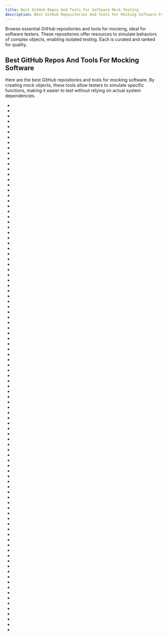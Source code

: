 ```yaml
---
title: Best GitHub Repos And Tools For Software Mock Testing
description: Best GitHub Repositories And Tools For Mocking Software For Software Testers. Our Repos List Are Curated Then Ranked By Stars And Forks.
---
```


Browse essential GitHub repositories and tools for mocking, ideal for software testers. These repositories offer resources to simulate behaviors of complex objects, enabling isolated testing. Each is curated and ranked for quality.

## Best GitHub Repos And Tools For Mocking Software

Here are the best GitHub repositories and tools for mocking software. By creating mock objects, these tools allow testers to simulate specific functions, making it easier to test without relying on actual system dependencies.

- <Badge owner="PanJiaChen" repoName="vue-element-admin" stars="https://img.shields.io/github/stars/PanJiaChen/vue-element-admin?style=flat&logoSize=auto" forks="https://img.shields.io/github/forks/PanJiaChen/vue-element-admin?style=flat&logoSize=auto"/>
- <Badge owner="babysor" repoName="MockingBird" stars="https://img.shields.io/github/stars/babysor/MockingBird?style=flat&logoSize=auto" forks="https://img.shields.io/github/forks/babysor/MockingBird?style=flat&logoSize=auto"/>
- <Badge owner="google" repoName="googletest" stars="https://img.shields.io/github/stars/google/googletest?style=flat&logoSize=auto" forks="https://img.shields.io/github/forks/google/googletest?style=flat&logoSize=auto"/>
- <Badge owner="stretchr" repoName="testify" stars="https://img.shields.io/github/stars/stretchr/testify?style=flat&logoSize=auto" forks="https://img.shields.io/github/forks/stretchr/testify?style=flat&logoSize=auto"/>
- <Badge owner="nuysoft" repoName="Mock" stars="https://img.shields.io/github/stars/nuysoft/Mock?style=flat&logoSize=auto" forks="https://img.shields.io/github/forks/nuysoft/Mock?style=flat&logoSize=auto"/>
- <Badge owner="emilwallner" repoName="Screenshot-to-code" stars="https://img.shields.io/github/stars/emilwallner/Screenshot-to-code?style=flat&logoSize=auto" forks="https://img.shields.io/github/forks/emilwallner/Screenshot-to-code?style=flat&logoSize=auto"/>
- <Badge owner="mswjs" repoName="msw" stars="https://img.shields.io/github/stars/mswjs/msw?style=flat&logoSize=auto" forks="https://img.shields.io/github/forks/mswjs/msw?style=flat&logoSize=auto"/>
- <Badge owner="mockito" repoName="mockito" stars="https://img.shields.io/github/stars/mockito/mockito?style=flat&logoSize=auto" forks="https://img.shields.io/github/forks/mockito/mockito?style=flat&logoSize=auto"/>
- <Badge owner="nock" repoName="nock" stars="https://img.shields.io/github/stars/nock/nock?style=flat&logoSize=auto" forks="https://img.shields.io/github/forks/nock/nock?style=flat&logoSize=auto"/>
- <Badge owner="255kb" repoName="stack-on-a-budget" stars="https://img.shields.io/github/stars/255kb/stack-on-a-budget?style=flat&logoSize=auto" forks="https://img.shields.io/github/forks/255kb/stack-on-a-budget?style=flat&logoSize=auto"/>
- <Badge owner="mockery" repoName="mockery" stars="https://img.shields.io/github/stars/mockery/mockery?style=flat&logoSize=auto" forks="https://img.shields.io/github/forks/mockery/mockery?style=flat&logoSize=auto"/>
- <Badge owner="thx" repoName="RAP" stars="https://img.shields.io/github/stars/thx/RAP?style=flat&logoSize=auto" forks="https://img.shields.io/github/forks/thx/RAP?style=flat&logoSize=auto"/>
- <Badge owner="sinonjs" repoName="sinon" stars="https://img.shields.io/github/stars/sinonjs/sinon?style=flat&logoSize=auto" forks="https://img.shields.io/github/forks/sinonjs/sinon?style=flat&logoSize=auto"/>
- <Badge owner="zuiidea" repoName="antd-admin" stars="https://img.shields.io/github/stars/zuiidea/antd-admin?style=flat&logoSize=auto" forks="https://img.shields.io/github/forks/zuiidea/antd-admin?style=flat&logoSize=auto"/>
- <Badge owner="golang" repoName="mock" stars="https://img.shields.io/github/stars/golang/mock?style=flat&logoSize=auto" forks="https://img.shields.io/github/forks/golang/mock?style=flat&logoSize=auto"/>
- <Badge owner="easy-mock" repoName="easy-mock" stars="https://img.shields.io/github/stars/easy-mock/easy-mock?style=flat&logoSize=auto" forks="https://img.shields.io/github/forks/easy-mock/easy-mock?style=flat&logoSize=auto"/>
- <Badge owner="phpspec" repoName="prophecy" stars="https://img.shields.io/github/stars/phpspec/prophecy?style=flat&logoSize=auto" forks="https://img.shields.io/github/forks/phpspec/prophecy?style=flat&logoSize=auto"/>
- <Badge owner="getmoto" repoName="moto" stars="https://img.shields.io/github/stars/getmoto/moto?style=flat&logoSize=auto" forks="https://img.shields.io/github/forks/getmoto/moto?style=flat&logoSize=auto"/>
- <Badge owner="mockoon" repoName="mockoon" stars="https://img.shields.io/github/stars/mockoon/mockoon?style=flat&logoSize=auto" forks="https://img.shields.io/github/forks/mockoon/mockoon?style=flat&logoSize=auto"/>
- <Badge owner="wiremock" repoName="wiremock" stars="https://img.shields.io/github/stars/wiremock/wiremock?style=flat&logoSize=auto" forks="https://img.shields.io/github/forks/wiremock/wiremock?style=flat&logoSize=auto"/>
- <Badge owner="DATA-DOG" repoName="go-sqlmock" stars="https://img.shields.io/github/stars/DATA-DOG/go-sqlmock?style=flat&logoSize=auto" forks="https://img.shields.io/github/forks/DATA-DOG/go-sqlmock?style=flat&logoSize=auto"/>
- <Badge owner="vektra" repoName="mockery" stars="https://img.shields.io/github/stars/vektra/mockery?style=flat&logoSize=auto" forks="https://img.shields.io/github/forks/vektra/mockery?style=flat&logoSize=auto"/>
- <Badge owner="devlooped" repoName="moq" stars="https://img.shields.io/github/stars/devlooped/moq?style=flat&logoSize=auto" forks="https://img.shields.io/github/forks/devlooped/moq?style=flat&logoSize=auto"/>
- <Badge owner="mockk" repoName="mockk" stars="https://img.shields.io/github/stars/mockk/mockk?style=flat&logoSize=auto" forks="https://img.shields.io/github/forks/mockk/mockk?style=flat&logoSize=auto"/>
- <Badge owner="miragejs" repoName="miragejs" stars="https://img.shields.io/github/stars/miragejs/miragejs?style=flat&logoSize=auto" forks="https://img.shields.io/github/forks/miragejs/miragejs?style=flat&logoSize=auto"/>
- <Badge owner="ardatan" repoName="graphql-tools" stars="https://img.shields.io/github/stars/ardatan/graphql-tools?style=flat&logoSize=auto" forks="https://img.shields.io/github/forks/ardatan/graphql-tools?style=flat&logoSize=auto"/>
- <Badge owner="AliSoftware" repoName="OHHTTPStubs" stars="https://img.shields.io/github/stars/AliSoftware/OHHTTPStubs?style=flat&logoSize=auto" forks="https://img.shields.io/github/forks/AliSoftware/OHHTTPStubs?style=flat&logoSize=auto"/>
- <Badge owner="keploy" repoName="keploy" stars="https://img.shields.io/github/stars/keploy/keploy?style=flat&logoSize=auto" forks="https://img.shields.io/github/forks/keploy/keploy?style=flat&logoSize=auto"/>
- <Badge owner="sebastianbergmann" repoName="phpunit-mock-objects" stars="https://img.shields.io/github/stars/sebastianbergmann/phpunit-mock-objects?style=flat&logoSize=auto" forks="https://img.shields.io/github/forks/sebastianbergmann/phpunit-mock-objects?style=flat&logoSize=auto"/>
- <Badge owner="mock-server" repoName="mockserver" stars="https://img.shields.io/github/stars/mock-server/mockserver?style=flat&logoSize=auto" forks="https://img.shields.io/github/forks/mock-server/mockserver?style=flat&logoSize=auto"/>
- <Badge owner="lk-geimfari" repoName="mimesis" stars="https://img.shields.io/github/stars/lk-geimfari/mimesis?style=flat&logoSize=auto" forks="https://img.shields.io/github/forks/lk-geimfari/mimesis?style=flat&logoSize=auto"/>
- <Badge owner="stoplightio" repoName="prism" stars="https://img.shields.io/github/stars/stoplightio/prism?style=flat&logoSize=auto" forks="https://img.shields.io/github/forks/stoplightio/prism?style=flat&logoSize=auto"/>
- <Badge owner="getsentry" repoName="responses" stars="https://img.shields.io/github/stars/getsentry/responses?style=flat&logoSize=auto" forks="https://img.shields.io/github/forks/getsentry/responses?style=flat&logoSize=auto"/>
- <Badge owner="pixelsign" repoName="html5-device-mockups" stars="https://img.shields.io/github/stars/pixelsign/html5-device-mockups?style=flat&logoSize=auto" forks="https://img.shields.io/github/forks/pixelsign/html5-device-mockups?style=flat&logoSize=auto"/>
- <Badge owner="buqiyuan" repoName="vue3-antdv-admin" stars="https://img.shields.io/github/stars/buqiyuan/vue3-antdv-admin?style=flat&logoSize=auto" forks="https://img.shields.io/github/forks/buqiyuan/vue3-antdv-admin?style=flat&logoSize=auto"/>
- <Badge owner="ctimmerm" repoName="axios-mock-adapter" stars="https://img.shields.io/github/stars/ctimmerm/axios-mock-adapter?style=flat&logoSize=auto" forks="https://img.shields.io/github/forks/ctimmerm/axios-mock-adapter?style=flat&logoSize=auto"/>
- <Badge owner="travisjeffery" repoName="timecop" stars="https://img.shields.io/github/stars/travisjeffery/timecop?style=flat&logoSize=auto" forks="https://img.shields.io/github/forks/travisjeffery/timecop?style=flat&logoSize=auto"/>
- <Badge owner="minitest" repoName="minitest" stars="https://img.shields.io/github/stars/minitest/minitest?style=flat&logoSize=auto" forks="https://img.shields.io/github/forks/minitest/minitest?style=flat&logoSize=auto"/>
- <Badge owner="ngneat" repoName="falso" stars="https://img.shields.io/github/stars/ngneat/falso?style=flat&logoSize=auto" forks="https://img.shields.io/github/forks/ngneat/falso?style=flat&logoSize=auto"/>
- <Badge owner="mockito" repoName="mockito-kotlin" stars="https://img.shields.io/github/stars/mockito/mockito-kotlin?style=flat&logoSize=auto" forks="https://img.shields.io/github/forks/mockito/mockito-kotlin?style=flat&logoSize=auto"/>
- <Badge owner="pester" repoName="Pester" stars="https://img.shields.io/github/stars/pester/Pester?style=flat&logoSize=auto" forks="https://img.shields.io/github/forks/pester/Pester?style=flat&logoSize=auto"/>
- <Badge owner="jhnns" repoName="rewire" stars="https://img.shields.io/github/stars/jhnns/rewire?style=flat&logoSize=auto" forks="https://img.shields.io/github/forks/jhnns/rewire?style=flat&logoSize=auto"/>
- <Badge owner="orval-labs" repoName="orval" stars="https://img.shields.io/github/stars/orval-labs/orval?style=flat&logoSize=auto" forks="https://img.shields.io/github/forks/orval-labs/orval?style=flat&logoSize=auto"/>
- <Badge owner="kevin1024" repoName="vcrpy" stars="https://img.shields.io/github/stars/kevin1024/vcrpy?style=flat&logoSize=auto" forks="https://img.shields.io/github/forks/kevin1024/vcrpy?style=flat&logoSize=auto"/>
- <Badge owner="graphql-kit" repoName="graphql-faker" stars="https://img.shields.io/github/stars/graphql-kit/graphql-faker?style=flat&logoSize=auto" forks="https://img.shields.io/github/forks/graphql-kit/graphql-faker?style=flat&logoSize=auto"/>
- <Badge owner="nsubstitute" repoName="NSubstitute" stars="https://img.shields.io/github/stars/nsubstitute/NSubstitute?style=flat&logoSize=auto" forks="https://img.shields.io/github/forks/nsubstitute/NSubstitute?style=flat&logoSize=auto"/>
- <Badge owner="mgbq" repoName="nx-admin" stars="https://img.shields.io/github/stars/mgbq/nx-admin?style=flat&logoSize=auto" forks="https://img.shields.io/github/forks/mgbq/nx-admin?style=flat&logoSize=auto"/>
- <Badge owner="typegoose" repoName="mongodb-memory-server" stars="https://img.shields.io/github/stars/typegoose/mongodb-memory-server?style=flat&logoSize=auto" forks="https://img.shields.io/github/forks/typegoose/mongodb-memory-server?style=flat&logoSize=auto"/>
- <Badge owner="reduxjs" repoName="redux-mock-store" stars="https://img.shields.io/github/stars/reduxjs/redux-mock-store?style=flat&logoSize=auto" forks="https://img.shields.io/github/forks/reduxjs/redux-mock-store?style=flat&logoSize=auto"/>
- <Badge owner="Schlaubischlump" repoName="LocationSimulator" stars="https://img.shields.io/github/stars/Schlaubischlump/LocationSimulator?style=flat&logoSize=auto" forks="https://img.shields.io/github/forks/Schlaubischlump/LocationSimulator?style=flat&logoSize=auto"/>
- <Badge owner="wesdoyle" repoName="design-patterns-explained-with-food" stars="https://img.shields.io/github/stars/wesdoyle/design-patterns-explained-with-food?style=flat&logoSize=auto" forks="https://img.shields.io/github/forks/wesdoyle/design-patterns-explained-with-food?style=flat&logoSize=auto"/>
- <Badge owner="SpectoLabs" repoName="hoverfly" stars="https://img.shields.io/github/stars/SpectoLabs/hoverfly?style=flat&logoSize=auto" forks="https://img.shields.io/github/forks/SpectoLabs/hoverfly?style=flat&logoSize=auto"/>
- <Badge owner="uber-go" repoName="mock" stars="https://img.shields.io/github/stars/uber-go/mock?style=flat&logoSize=auto" forks="https://img.shields.io/github/forks/uber-go/mock?style=flat&logoSize=auto"/>
- <Badge owner="pact-foundation" repoName="pact-ruby" stars="https://img.shields.io/github/stars/pact-foundation/pact-ruby?style=flat&logoSize=auto" forks="https://img.shields.io/github/forks/pact-foundation/pact-ruby?style=flat&logoSize=auto"/>
- <Badge owner="erikdoe" repoName="ocmock" stars="https://img.shields.io/github/stars/erikdoe/ocmock?style=flat&logoSize=auto" forks="https://img.shields.io/github/forks/erikdoe/ocmock?style=flat&logoSize=auto"/>
- <Badge owner="jakerella" repoName="jquery-mockjax" stars="https://img.shields.io/github/stars/jakerella/jquery-mockjax?style=flat&logoSize=auto" forks="https://img.shields.io/github/forks/jakerella/jquery-mockjax?style=flat&logoSize=auto"/>
- <Badge owner="gabrielfalcao" repoName="HTTPretty" stars="https://img.shields.io/github/stars/gabrielfalcao/HTTPretty?style=flat&logoSize=auto" forks="https://img.shields.io/github/forks/gabrielfalcao/HTTPretty?style=flat&logoSize=auto"/>
- <Badge owner="h2non" repoName="gock" stars="https://img.shields.io/github/stars/h2non/gock?style=flat&logoSize=auto" forks="https://img.shields.io/github/forks/h2non/gock?style=flat&logoSize=auto"/>
- <Badge owner="cirosantilli" repoName="china-dictatorship" stars="https://img.shields.io/github/stars/cirosantilli/china-dictatorship?style=flat&logoSize=auto" forks="https://img.shields.io/github/forks/cirosantilli/china-dictatorship?style=flat&logoSize=auto"/>
- <Badge owner="MockyAbstract" repoName="Mocky" stars="https://img.shields.io/github/stars/MockyAbstract/Mocky?style=flat&logoSize=auto" forks="https://img.shields.io/github/forks/MockyAbstract/Mocky?style=flat&logoSize=auto"/>
- <Badge owner="Kong" repoName="insomnia-mockbin" stars="https://img.shields.io/github/stars/Kong/insomnia-mockbin?style=flat&logoSize=auto" forks="https://img.shields.io/github/forks/Kong/insomnia-mockbin?style=flat&logoSize=auto"/>
- <Badge owner="matryer" repoName="moq" stars="https://img.shields.io/github/stars/matryer/moq?style=flat&logoSize=auto" forks="https://img.shields.io/github/forks/matryer/moq?style=flat&logoSize=auto"/>
- <Badge owner="jarcoal" repoName="httpmock" stars="https://img.shields.io/github/stars/jarcoal/httpmock?style=flat&logoSize=auto" forks="https://img.shields.io/github/forks/jarcoal/httpmock?style=flat&logoSize=auto"/>
- <Badge owner="pytest-dev" repoName="pytest-mock" stars="https://img.shields.io/github/stars/pytest-dev/pytest-mock?style=flat&logoSize=auto" forks="https://img.shields.io/github/forks/pytest-dev/pytest-mock?style=flat&logoSize=auto"/>
- <Badge owner="haskell-servant" repoName="servant" stars="https://img.shields.io/github/stars/haskell-servant/servant?style=flat&logoSize=auto" forks="https://img.shields.io/github/forks/haskell-servant/servant?style=flat&logoSize=auto"/>
- <Badge owner="alibaba" repoName="testable-mock" stars="https://img.shields.io/github/stars/alibaba/testable-mock?style=flat&logoSize=auto" forks="https://img.shields.io/github/forks/alibaba/testable-mock?style=flat&logoSize=auto"/>
- <Badge owner="iridakos" repoName="duckrails" stars="https://img.shields.io/github/stars/iridakos/duckrails?style=flat&logoSize=auto" forks="https://img.shields.io/github/forks/iridakos/duckrails?style=flat&logoSize=auto"/>
- <Badge owner="FakeItEasy" repoName="FakeItEasy" stars="https://img.shields.io/github/stars/FakeItEasy/FakeItEasy?style=flat&logoSize=auto" forks="https://img.shields.io/github/forks/FakeItEasy/FakeItEasy?style=flat&logoSize=auto"/>
- <Badge owner="Brightify" repoName="Cuckoo" stars="https://img.shields.io/github/stars/Brightify/Cuckoo?style=flat&logoSize=auto" forks="https://img.shields.io/github/forks/Brightify/Cuckoo?style=flat&logoSize=auto"/>
- <Badge owner="richardszalay" repoName="mockhttp" stars="https://img.shields.io/github/stars/richardszalay/mockhttp?style=flat&logoSize=auto" forks="https://img.shields.io/github/forks/richardszalay/mockhttp?style=flat&logoSize=auto"/>
- <Badge owner="boyney123" repoName="mockit" stars="https://img.shields.io/github/stars/boyney123/mockit?style=flat&logoSize=auto" forks="https://img.shields.io/github/forks/boyney123/mockit?style=flat&logoSize=auto"/>
- <Badge owner="asomers" repoName="mockall" stars="https://img.shields.io/github/stars/asomers/mockall?style=flat&logoSize=auto" forks="https://img.shields.io/github/forks/asomers/mockall?style=flat&logoSize=auto"/>
- <Badge owner="kylef" repoName="Mockingjay" stars="https://img.shields.io/github/stars/kylef/Mockingjay?style=flat&logoSize=auto" forks="https://img.shields.io/github/forks/kylef/Mockingjay?style=flat&logoSize=auto"/>
- <Badge owner="WeBankFinTech" repoName="fes.js" stars="https://img.shields.io/github/stars/WeBankFinTech/fes.js?style=flat&logoSize=auto" forks="https://img.shields.io/github/forks/WeBankFinTech/fes.js?style=flat&logoSize=auto"/>
- <Badge owner="axios" repoName="moxios" stars="https://img.shields.io/github/stars/axios/moxios?style=flat&logoSize=auto" forks="https://img.shields.io/github/forks/axios/moxios?style=flat&logoSize=auto"/>
- <Badge owner="bovigo" repoName="vfsStream" stars="https://img.shields.io/github/stars/bovigo/vfsStream?style=flat&logoSize=auto" forks="https://img.shields.io/github/forks/bovigo/vfsStream?style=flat&logoSize=auto"/>
- <Badge owner="WireMock-Net" repoName="WireMock.Net" stars="https://img.shields.io/github/stars/WireMock-Net/WireMock.Net?style=flat&logoSize=auto" forks="https://img.shields.io/github/forks/WireMock-Net/WireMock.Net?style=flat&logoSize=auto"/>
- <Badge owner="microcks" repoName="microcks" stars="https://img.shields.io/github/stars/microcks/microcks?style=flat&logoSize=auto" forks="https://img.shields.io/github/forks/microcks/microcks?style=flat&logoSize=auto"/>
- <Badge owner="orlangure" repoName="gnomock" stars="https://img.shields.io/github/stars/orlangure/gnomock?style=flat&logoSize=auto" forks="https://img.shields.io/github/forks/orlangure/gnomock?style=flat&logoSize=auto"/>
- <Badge owner="stripe" repoName="stripe-mock" stars="https://img.shields.io/github/stars/stripe/stripe-mock?style=flat&logoSize=auto" forks="https://img.shields.io/github/forks/stripe/stripe-mock?style=flat&logoSize=auto"/>
- <Badge owner="acoomans" repoName="SimulatorRemoteNotifications" stars="https://img.shields.io/github/stars/acoomans/SimulatorRemoteNotifications?style=flat&logoSize=auto" forks="https://img.shields.io/github/forks/acoomans/SimulatorRemoteNotifications?style=flat&logoSize=auto"/>
- <Badge owner="cpputest" repoName="cpputest" stars="https://img.shields.io/github/stars/cpputest/cpputest?style=flat&logoSize=auto" forks="https://img.shields.io/github/forks/cpputest/cpputest?style=flat&logoSize=auto"/>
- <Badge owner="dashbitco" repoName="mox" stars="https://img.shields.io/github/stars/dashbitco/mox?style=flat&logoSize=auto" forks="https://img.shields.io/github/forks/dashbitco/mox?style=flat&logoSize=auto"/>
- <Badge owner="smarques84" repoName="MockLocationDetector" stars="https://img.shields.io/github/stars/smarques84/MockLocationDetector?style=flat&logoSize=auto" forks="https://img.shields.io/github/forks/smarques84/MockLocationDetector?style=flat&logoSize=auto"/>
- <Badge owner="ihsanbal" repoName="LoggingInterceptor" stars="https://img.shields.io/github/stars/ihsanbal/LoggingInterceptor?style=flat&logoSize=auto" forks="https://img.shields.io/github/forks/ihsanbal/LoggingInterceptor?style=flat&logoSize=auto"/>
- <Badge owner="Tameyer41" repoName="liftoff" stars="https://img.shields.io/github/stars/Tameyer41/liftoff?style=flat&logoSize=auto" forks="https://img.shields.io/github/forks/Tameyer41/liftoff?style=flat&logoSize=auto"/>
- <Badge owner="wheresrhys" repoName="fetch-mock" stars="https://img.shields.io/github/stars/wheresrhys/fetch-mock?style=flat&logoSize=auto" forks="https://img.shields.io/github/forks/wheresrhys/fetch-mock?style=flat&logoSize=auto"/>
- <Badge owner="pretenderjs" repoName="pretender" stars="https://img.shields.io/github/stars/pretenderjs/pretender?style=flat&logoSize=auto" forks="https://img.shields.io/github/forks/pretenderjs/pretender?style=flat&logoSize=auto"/>
- <Badge owner="eranpeer" repoName="FakeIt" stars="https://img.shields.io/github/stars/eranpeer/FakeIt?style=flat&logoSize=auto" forks="https://img.shields.io/github/forks/eranpeer/FakeIt?style=flat&logoSize=auto"/>
- <Badge owner="freerange" repoName="mocha" stars="https://img.shields.io/github/stars/freerange/mocha?style=flat&logoSize=auto" forks="https://img.shields.io/github/forks/freerange/mocha?style=flat&logoSize=auto"/>
- <Badge owner="gege-circle" repoName="home" stars="https://img.shields.io/github/stars/gege-circle/home?style=flat&logoSize=auto" forks="https://img.shields.io/github/forks/gege-circle/home?style=flat&logoSize=auto"/>
- <Badge owner="Chalarangelo" repoName="mocka" stars="https://img.shields.io/github/stars/Chalarangelo/mocka?style=flat&logoSize=auto" forks="https://img.shields.io/github/forks/Chalarangelo/mocka?style=flat&logoSize=auto"/>
- <Badge owner="linemanjs" repoName="lineman" stars="https://img.shields.io/github/stars/linemanjs/lineman?style=flat&logoSize=auto" forks="https://img.shields.io/github/forks/linemanjs/lineman?style=flat&logoSize=auto"/>
- <Badge owner="Meituan-Dianping" repoName="lyrebird" stars="https://img.shields.io/github/stars/Meituan-Dianping/lyrebird?style=flat&logoSize=auto" forks="https://img.shields.io/github/forks/Meituan-Dianping/lyrebird?style=flat&logoSize=auto"/>
- <Badge owner="fabioCollini" repoName="DaggerMock" stars="https://img.shields.io/github/stars/fabioCollini/DaggerMock?style=flat&logoSize=auto" forks="https://img.shields.io/github/forks/fabioCollini/DaggerMock?style=flat&logoSize=auto"/>
- <Badge owner="shellspec" repoName="shellspec" stars="https://img.shields.io/github/stars/shellspec/shellspec?style=flat&logoSize=auto" forks="https://img.shields.io/github/forks/shellspec/shellspec?style=flat&logoSize=auto"/>
- <Badge owner="rspec" repoName="rspec-mocks" stars="https://img.shields.io/github/stars/rspec/rspec-mocks?style=flat&logoSize=auto" forks="https://img.shields.io/github/forks/rspec/rspec-mocks?style=flat&logoSize=auto"/>
- <Badge owner="smocker-dev" repoName="smocker" stars="https://img.shields.io/github/stars/smocker-dev/smocker?style=flat&logoSize=auto" forks="https://img.shields.io/github/forks/smocker-dev/smocker?style=flat&logoSize=auto"/>
- <Badge owner="gencebay" repoName="httplive" stars="https://img.shields.io/github/stars/gencebay/httplive?style=flat&logoSize=auto" forks="https://img.shields.io/github/forks/gencebay/httplive?style=flat&logoSize=auto"/>
- <Badge owner="DXY-F2E" repoName="api-mocker" stars="https://img.shields.io/github/stars/DXY-F2E/api-mocker?style=flat&logoSize=auto" forks="https://img.shields.io/github/forks/DXY-F2E/api-mocker?style=flat&logoSize=auto"/>